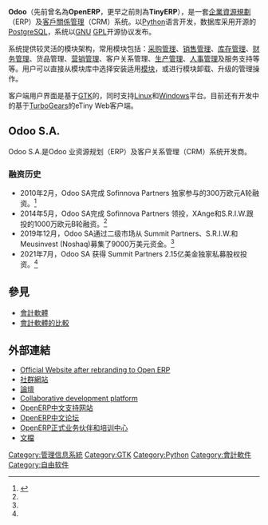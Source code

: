 {{NoteTA|G1=IT|G2=FL}}
{{Infobox Software
|name = Odoo
|caption = Odoo
|screenshot = tinyerp screenshot.png
|screenshot size = 250px
|developer = Odoo.S.A.
|latest release version = 15.0
|latest release date    = {{Start date and age|2021|10|06}}
|programming language   = [[Python|Python]], [[JavaScript|JavaScript]], [[XML|XML]]
|operating_system = [[Microsoft_Windows|Windows]], [[Linux|Linux]], [[Unix|Unix]], [[Mac_OS_X|Mac OS X]]
|genre = [[企業資源計劃|ERP]], [[客戶關聯管理|CRM]]
|license = LGPL3
|website = [https://www.odoo.com/ www.odoo.com]
}}

'''Odoo'''（先前曾名為'''OpenERP'''，更早之前則為'''TinyERP'''），是一套[[企業資源規劃|企業資源規劃]]（ERP）及[[客戶關係管理|客戶關係管理]]（CRM）系统。以[[Python|Python]]语言开发，数据库采用开源的[[PostgreSQL|PostgreSQL]]，系统以[[GNU|GNU]] [[GPL|GPL]]开源协议发布。

系统提供较灵活的模块架构，常用模块包括：[[采购管理|采购管理]]、[[销售管理|销售管理]]、[[库存管理|库存管理]]、[[财务管理|财务管理]]、货品管理、[[营销管理|营销管理]]、客户关系管理、[[生产管理|生产管理]]、[[人事管理|人事管理]]及服务支持等等。用户可以直接从模块库中选择安装适用[[軟體模組|模块]]，或进行模块卸载、升级的管理操作。

客户端用户界面是基于[[GTK|GTK]]的，同时支持[[Linux|Linux]]和[[Windows|Windows]]平台。目前还有开发中的基于[[TurboGears|TurboGears]]的eTiny Web客户端。

== Odoo S.A. ==

Odoo S.A.是Odoo 业资源规划（ERP）及客户关系管理（CRM）系统开发商。

=== 融资历史 ===

*2010年2月，Odoo SA完成 Sofinnova Partners 独家参与的300万欧元A轮融资。<ref name="mg21">{{Cite web|url=https://www.mg21.com/odoosa.html|title=比利时企业资源规划及客户关系管理系统开发商：Odoo SA|publisher=美股之家|date=2021-08-06|access-date=2021-08-07|archive-date=2021-08-13|archive-url=https://web.archive.org/web/20210813230004/https://www.mg21.com/odoosa.html|dead-url=no}}</ref>
*2014年5月，Odoo SA完成 Sofinnova Partners 领投，XAnge和S.R.I.W.跟投的1000万欧元B轮融资。<ref name="mg21"/>
*2019年12月，Odoo SA通过二级市场从 Summit Partners、S.R.I.W.和Meusinvest (Noshaq)募集了9000万美元资金。<ref name="mg21"/>
*2021年7月，Odoo SA 获得 Summit Partners 2.15亿美金独家私募股权投资。<ref name="mg21"/>

== 參見 ==
{{portal|自由軟體}}
* [[會計軟體|會計軟體]]
* [[會計軟體的比較|會計軟體的比較]]

== 外部連結 ==
{{Commonscat|OpenERP}}
* [https://web.archive.org/web/20090627011526/http://www.openerp.com/ Official Website after rebranding to Open ERP]
* [https://web.archive.org/web/20140317084507/http://openobject.com/ 社群網站]
* [https://web.archive.org/web/20090315070843/http://www.openobject.com/forum/ 論壇]
* [https://web.archive.org/web/20110423005442/https://launchpad.net/openobject Collaborative development platform]
* [http://www.shine-it.net OpenERP中文支持网站]{{Wayback|url=http://www.shine-it.net/ |date=20171207063856 }}
* [http://www.openerpchina.org OpenERP中文论坛]{{Wayback|url=http://www.openerpchina.org/ |date=20180810114913 }}
* [http://www.elico-corp.com/?lang=zh OpenERP正式业务伙伴和培训中心]{{Wayback|url=http://www.elico-corp.com/?lang=zh |date=20141021024348 }}
* [http://www.infoacp.es/documentacion-openerp 文檔]{{Wayback|url=http://www.infoacp.es/documentacion-openerp |date=20140719023148 }}
{{Accounting software}}

[[Category:管理信息系統|Category:管理信息系統]]
[[Category:GTK|Category:GTK]]
[[Category:Python|Category:Python]]
[[Category:會計軟件|Category:會計軟件]]
[[Category:自由软件|Category:自由软件]]
